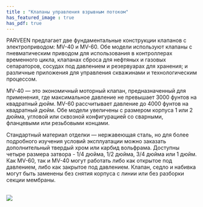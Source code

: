 ```yaml
---
title : "Клапаны управления взрывным потоком"
has_featured_image : true
has_pdf: true
---
```



PARVEEN предлагает две фундаментальные конструкции клапанов с электроприводом: MV-40 и MV-60. Обе модели используют клапаны с пневматическим приводом для использования в контроллерах временного цикла, клапанах сброса для нефтяных и газовых сепараторов, сосудах под давлением и резервуарах для хранения; и различные приложения для управления скважинами и технологическим процессом.

MV-40 — это экономичный моторный клапан, предназначенный для применения, где максимальное давление не превышает 3000 фунтов на квадратный дюйм. MV-60 рассчитывает давление до 4000 фунтов на квадратный дюйм. Обе модели увеличены с размером корпуса 1 или 2 дюйма, угловой или сквозной конфигурацией со сварными, фланцевыми или резьбовыми концами.

Стандартный материал отделки — нержавеющая сталь, но для более подробного изучения условий эксплуатации можно заказать дополнительный твердый хром или карбид вольфрама. Доступны четыре размера затвора - 1/4 дюйма, 1/2 дюйма, 3/4 дюйма или 1 дюйм. Как MV-60, так и MV-40 могут работать либо как открытое под давлением, либо как закрытое под давлением. Клапан, седло и набивка могут быть заменены без снятия корпуса с линии или без разборки секции мембраны.

<br />

<Image src={image} />